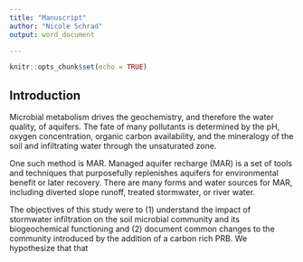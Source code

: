 ```yaml
---
title: "Manuscript"
author: "Nicole Schrad"
output: word_document

---
```


```r
knitr::opts_chunk$set(echo = TRUE)
```

## Introduction

Microbial metabolism drives the geochemistry, and therefore the water quality, of aquifers. The fate of many pollutants is determined by the pH, oxygen concentration, organic carbon availability, and the mineralogy of the soil and infiltrating water through the unsaturated zone. 

One such method is MAR.  Managed aquifer recharge (MAR) is a set of tools and techniques that purposefully replenishes aquifers for environmental benefit or later recovery. There are many forms and water sources for MAR, including diverted slope runoff, treated stormwater, or river water. 
  
The objectives of this study were to (1) understand the impact of stormwater infiltration on the soil microbial community and its biogeochemical functioning and (2) document common changes to the community introduced by the addition of a carbon rich PRB. We hypothesize that that 
